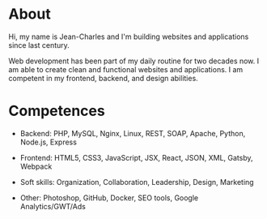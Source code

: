 # About

Hi, my name is Jean-Charles and I'm building websites and applications since last century.

Web development has been part of my daily routine for two decades now. I am able to create clean and functional websites and applications. I am competent in my frontend, backend, and design abilities. 

# Competences

- Backend: PHP, MySQL, Nginx, Linux, REST, SOAP, Apache, Python, Node.js, Express 

- Frontend: HTML5, CSS3, JavaScript, JSX, React, JSON, XML, Gatsby, Webpack

- Soft skills: Organization, Collaboration, Leadership, Design, Marketing

- Other: Photoshop, GitHub, Docker, SEO tools, Google Analytics/GWT/Ads

